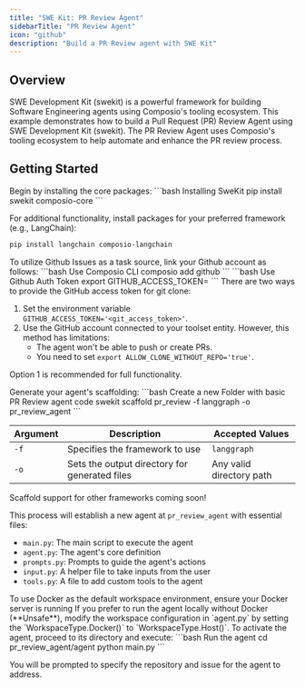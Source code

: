 ```yaml
---
title: "SWE Kit: PR Review Agent"
sidebarTitle: "PR Review Agent"
icon: "github"
description: "Build a PR Review agent with SWE Kit"
---
```


## Overview
SWE Development Kit (swekit) is a powerful framework for building Software Engineering agents using Composio's tooling ecosystem. This example demonstrates how to build a Pull Request (PR) Review Agent using SWE Development Kit (swekit). The PR Review Agent uses Composio's tooling ecosystem to help automate and enhance the PR review process.


## Getting Started

<Steps>
<Step title="Installation">
  Begin by installing the core packages:
  <CodeGroup>
  ```bash Installing SweKit
  pip install swekit composio-core
  ```
  </CodeGroup>
  
  For additional functionality, install packages for your preferred framework (e.g., LangChain):
  <CodeGroup>
  ```bash Installing LangChain and Composio LangChain Plugin
  pip install langchain composio-langchain
  ```
  </CodeGroup>
</Step>

<Step title="Connect your Github Account">
  To utilize Github Issues as a task source, link your Github account as follows:
  <Tabs>
  <Tab title="Composio CLI">
  <CodeGroup>
  ```bash Use Composio CLI
  composio add github
  ```
  </CodeGroup>
  </Tab>
  <Tab title="Locally using Github Auth Token">
  <CodeGroup>
  ```bash Use Github Auth Token
  export GITHUB_ACCESS_TOKEN=<your_token>
  ```
  </CodeGroup>
  </Tab>
  </Tabs>

  <Note>
  There are two ways to provide the GitHub access token for git clone:

  1. Set the environment variable `GITHUB_ACCESS_TOKEN='<git_access_token>'`.
  2. Use the GitHub account connected to your toolset entity. However, this method has limitations:
     - The agent won't be able to push or create PRs.
     - You need to set `export ALLOW_CLONE_WITHOUT_REPO='true'`.

  Option 1 is recommended for full functionality.
  </Note>
</Step>

<Step title="Create a New Agent">
  Generate your agent's scaffolding:
  <CodeGroup>
  ```bash Create a new Folder with basic PR Review agent code
  swekit scaffold pr_review -f langgraph -o pr_review_agent
  ```
  </CodeGroup>

  | Argument | Description                           | Accepted Values |
| -------- | ------------------------------------- | --------------- |
| `-f`     | Specifies the framework to use | `langgraph` |
| `-o`     | Sets the output directory for generated files | Any valid directory path |

  <Note>
  Scaffold support for other frameworks coming soon!
  </Note>
  
  This process will establish a new agent at `pr_review_agent` with essential files:
  - `main.py`: The main script to execute the agent
  - `agent.py`: The agent's core definition
  - `prompts.py`: Prompts to guide the agent's actions
  - `input.py`: A helper file to take inputs from the user
  - `tools.py`: A file to add custom tools to the agent

</Step>


<Step title="Start Docker Server">
  <Warning>
  To use Docker as the default workspace environment, ensure your Docker server is running
  </Warning>
    If you prefer to run the agent locally without Docker (**Unsafe**), modify the workspace configuration in `agent.py` by setting the `WorkspaceType.Docker()` to `WorkspaceType.Host()`.
</Step>


<Step title="Run the Agent">
  To activate the agent, proceed to its directory and execute:
  <CodeGroup>
  ```bash Run the agent
  cd pr_review_agent/agent
  python main.py
  ```
  </CodeGroup>
  
  You will be prompted to specify the repository and issue for the agent to address.
</Step>
</Steps>